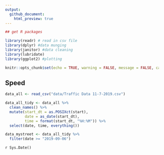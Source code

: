 ```yaml
---
output:
  github_document:
    html_preview: true
---
```


<!-- 
This file is licensed with the Creative Commons Attribution 4.0 International License.
-->


```r
## get R packages

library(readr) # read in csv file
library(dplyr) #data munging
library(janitor) #data cleaning
library(lubridate)
library(ggplot2) #plotting

knitr::opts_chunk$set(echo = TRUE, warning = FALSE, message = FALSE, cache = TRUE)
```

## Speed

```r
data_all <- read_csv("data/Traffic Data 11-7-2019.csv") 

data_all_tidy <- data_all %>% 
  clean_names() %>% 
  mutate(start_dt = as.POSIXct(start),
         date = as_date(start_dt),
         time = format(start_dt, "%H:%M")) %>% 
  select(date, time, everything())

data_mystreet <- data_all_tidy %>% 
  filter(date >= "2019-09-06")

```


`r Sys.Date()`
